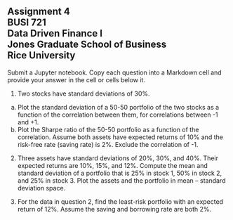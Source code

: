## Assignment 4<br>BUSI 721<br>Data Driven Finance I<br>Jones Graduate School of Business<br>Rice University<br>

Submit a Jupyter notebook.  Copy each question into a Markdown cell and provide your answer in the cell or cells below it.

1.  Two stocks have standard deviations of 30%. 

  a. Plot the standard deviation of a 50-50 portfolio of the two stocks as a function of the correlation between them, for correlations between -1 and +1.
  b. Plot the Sharpe ratio of the 50-50 portfolio as a function of the correlation.  Assume both assets have expected returns of 10% and the risk-free rate (saving rate) is 2%.  Exclude the correlation of -1.

2.  Three assets have standard deviations of 20%, 30%, and 40%.  Their expected returns are 10%, 15%, and 12%.  Compute the mean and standard deviation of a portfolio that is 25% in stock 1, 50% in stock 2, and 25% in stock 3.  Plot the assets and the portfolio in mean -- standard deviation space.

3. For the data in question 2, find the least-risk portfolio with an expected return of 12%.  Assume the saving and borrowing rate are both 2%.
